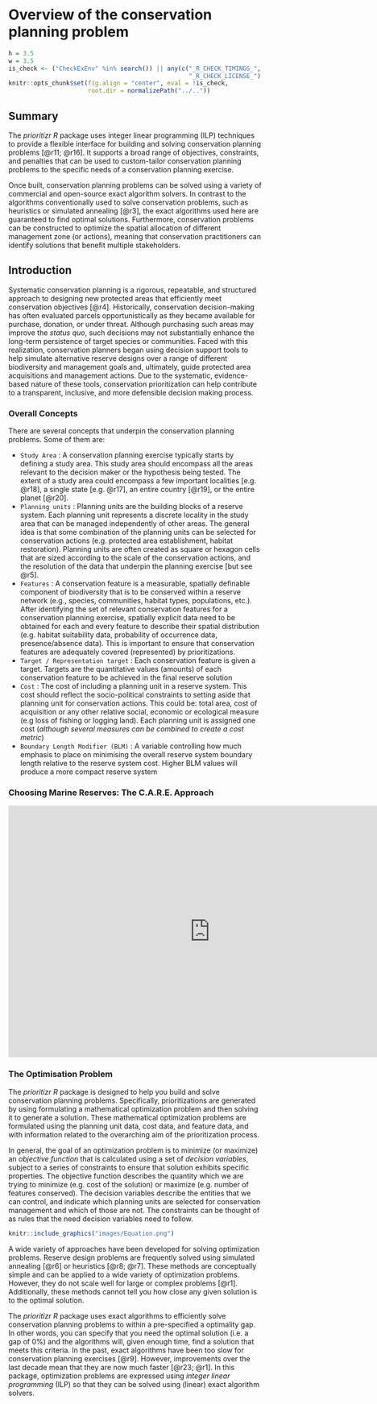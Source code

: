 # Overview of the conservation planning problem

```r
h = 3.5
w = 3.5
is_check <- ("CheckExEnv" %in% search()) || any(c("_R_CHECK_TIMINGS_",
                                                  "_R_CHECK_LICENSE_") %in% names(Sys.getenv()))
knitr::opts_chunk$set(fig.align = "center", eval = !is_check,
                      root.dir = normalizePath("../.."))
```

## Summary

The _prioritizr R_ package uses integer linear programming (ILP) techniques to provide a flexible interface for building and solving conservation planning problems [@r11; @r16]. It supports a broad range of objectives, constraints, and penalties that can be used to custom-tailor conservation planning problems to the specific needs of a conservation planning exercise. 

Once built, conservation planning problems can be solved using a variety of commercial and open-source exact algorithm solvers. In contrast to the algorithms conventionally used to solve conservation problems, such as heuristics or simulated annealing [@r3], the exact algorithms used here are guaranteed to find optimal solutions. Furthermore, conservation problems can be constructed to optimize the spatial allocation of different management zone (or actions), meaning that conservation practitioners can identify solutions that benefit multiple stakeholders. 

## Introduction

Systematic conservation planning is a rigorous, repeatable, and structured approach to designing new protected areas that efficiently meet conservation objectives [@r4]. Historically, conservation decision-making has often evaluated parcels opportunistically as they became available for purchase, donation, or under threat. Although purchasing such areas may improve the _status quo_, such decisions may not substantially enhance the long-term persistence of target species or communities. Faced with this realization, conservation planners began using decision support tools to help simulate alternative reserve designs over a range of different biodiversity and management goals and, ultimately, guide protected area acquisitions and management actions. Due to the systematic, evidence-based nature of these tools, conservation prioritization can help contribute to a transparent, inclusive, and more defensible decision making process.

### Overall Concepts
There are several concepts that underpin the conservation planning problems. Some of them are:
  
* `Study Area` : A conservation planning exercise typically starts by defining a study area. This study area should encompass all the areas relevant to the decision maker or the hypothesis being tested. The extent of a study area could encompass a few important localities [e.g. @r18], a single state [e.g. @r17], an entire country [@r19], or the entire planet [@r20].
* `Planning units` : Planning units are the building blocks of a reserve system. Each planning unit represents a discrete locality in the study area that can be managed independently of other areas. The general idea is that some combination of the planning units can be selected for conservation actions (e.g. protected area establishment, habitat restoration). Planning units are often created as square or hexagon cells that are sized according to the scale of the conservation actions, and the resolution of the data that underpin the planning exercise [but see @r5].
* `Features` : A conservation feature is a measurable, spatially definable component of biodiversity that is to be conserved within a reserve network (e.g., species, communities, habitat types, populations, etc.). After identifying the set of relevant conservation features for a conservation planning exercise, spatially explicit data need to be obtained for each and every feature to describe their spatial distribution (e.g. habitat suitability data, probability of occurrence data, presence/absence data). This is important to ensure that conservation features are adequately covered (represented) by prioritizations. 
* `Target / Representation target` : Each conservation feature is given a target. Targets are the quantitative values (amounts) of each conservation feature to be achieved in the final reserve solution
* `Cost` : The cost of including a planning unit in a reserve system. This cost should reflect the socio-political constraints to setting aside that planning unit for conservation actions. This could be: total area, cost of acquisition or any other relative social, economic or ecological measure (e.g loss of fishing or logging land). Each planning unit is assigned one cost (*although several measures can be combined to create a cost metric*)
* `Boundary Length Modifier (BLM)` : A variable controlling how much emphasis to place on minimising the overall reserve system boundary length relative to the reserve system cost. Higher BLM values will produce a more compact reserve system


### Choosing Marine Reserves: The C.A.R.E. Approach

<iframe width = "800" height = "500" src = "https://www.youtube.com/embed/1IDeKJJO7s8" frameborder = "0" allowfullscreen></iframe>

### The Optimisation Problem

The _prioritizr R_ package is designed to help you build and solve conservation planning problems. Specifically, prioritizations are generated by using formulating a mathematical optimization problem and then solving it to generate a solution. These mathematical optimization problems are formulated using the planning unit data, cost data, and feature data, and with information related to the overarching aim of the prioritization process. 

In general, the goal of an optimization problem is to minimize (or maximize) an _objective function_ that is calculated using a set of _decision variables_, subject to a series of constraints to ensure that solution exhibits specific properties. The objective function describes the quantity which we are trying to minimize (e.g. cost of the solution) or maximize (e.g. number of features conserved). The decision variables describe the entities that we can control, and indicate which planning units are selected for conservation management and which of those are not. The constraints can be thought of as rules that the need decision variables need to follow. 

  ```r
knitr::include_graphics("images/Equation.png")
```

A wide variety of approaches have been developed for solving optimization problems. Reserve design problems are frequently solved using simulated annealing [@r6] or heuristics [@r8; @r7]. These methods are conceptually simple and can be applied to a wide variety of optimization problems. However, they do not scale well for large or complex problems [@r1]. Additionally, these methods cannot tell you how close any given solution is to the optimal solution. 

The _prioritizr R_ package uses exact algorithms to efficiently solve conservation planning problems to within a pre-specified a optimality gap. In other words, you can specify that you need the optimal solution (i.e. a gap of 0%) and the algorithms will, given enough time, find a solution that meets this criteria. In the past, exact algorithms have been too slow for conservation planning exercises [@r9]. However, improvements over the last decade mean that they are now much faster [@r23; @r1]. In this package, optimization problems are expressed using _integer linear programming_ (ILP) so that they can be solved using (linear) exact algorithm solvers.
